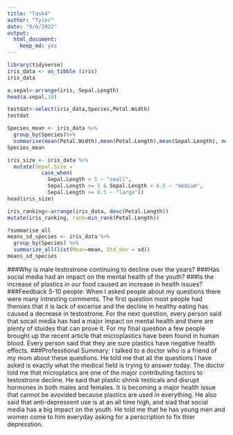 ```yaml
---
title: "Task4"
author: "Tyler"
date: "9/6/2022"
output: 
  html_document:
    keep_md: yes
---
```



```r
library(tidyverse)
iris_data <- as_tibble (iris)
iris_data
```

```r
a.sepal<-arrange(iris, Sepal.Length)
head(a.sepal,10)

```


```r
testdat<-select(iris_data,Species,Petal.Width)
testdat

```

```r
Species_mean <- iris_data %>%
  group_by(Species)%>%
  summarise(mean(Petal.Width),mean(Petal.Length),mean(Sepal.Length), mean(Sepal.Width), na.rm =TRUE)
Species_mean
```


```r
iris_size <- iris_data %>%
  mutate(Sepal.Size = 
           case_when(
             Sepal.Length < 5 ~ "small",
             Sepal.Length >= 5 & Sepal.Length < 6.5 ~ "medium",
             Sepal.Length >= 6.5 ~ "large"))
head(iris_size)   

```

```r
iris_ranking<-arrange(iris_data, desc(Petal.Length))
mutate(iris_ranking, rank=min_rank(Petal.Length))

```

```r
?summarise_all
means_sd_species <- iris_data %>%
  group_by(Species) %>%
  summarize_all(list(Mean=mean, Std_dev = sd))
means_sd_species

```
###Why is male testostrone continuing to decline over the years?
###Has social media had an impact on the mental health of the youth?
###Is the increase of plastics in our food caused an increase in health issues?
###Feedback 5-10 people: When I asked people about my questions there were many intresting comments. The first question most people had theroies that it is lack of excerise and the decline in healthy eating has caused a decrease in testostrone. For the next question, every person said that socail media has had a major impact on mental health and there are plenty of stuides that can prove it. For my final question a few people brought up the recent article that microplastics have been found in human blood. Every person said that they are sure plastics have negative health effects. 
###Professtional Summary: I talked to a doctor who is a friend of my mom about these questions. He told me that all the questions I have asked is exactly what the medical field is trying to answer today. The doctor told me that microplatics are one of the major contributing factors to testostrone decline. He said that plastic shrink testicals and disrupt hormones in both males and females. It is becoming a major health issue that cannot be avovided because plastics are used in everything. He also said that anti-depressent use is at an all time high, and siad that social media has a big impact on the youth. He told me that he has young men and women come to him everyday asking for a perscription to fix thier depresstion. 